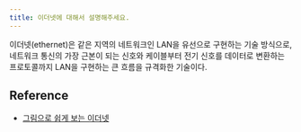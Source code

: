```yaml
---
title: 이더넷에 대해서 설명해주세요.
---
```


이더넷(ethernet)은 같은 지역의 네트워크인 LAN을 유선으로 구현하는 기술 방식으로,
네트워크 통신의 가장 근본이 되는 신호와 케이블부터 전기 신호를 데이터로 변환하는
프로토콜까지 LAN을 구현하는 큰 흐름을 규격화한 기술이다.

## Reference

- [그림으로 쉽게 보는 이더넷](https://brunch.co.kr/@swimjiy/49#)
